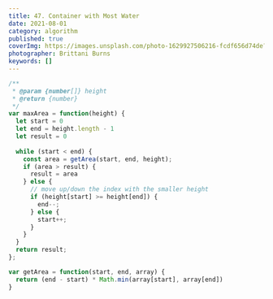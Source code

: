 ```yaml
---
title: 47. Container with Most Water
date: 2021-08-01
category: algorithm
published: true
coverImg: https://images.unsplash.com/photo-1629927506216-fcdf656d74de?ixid=MnwxMjA3fDB8MHxwaG90by1wYWdlfHx8fGVufDB8fHx8&ixlib=rb-1.2.1&auto=format&fit=crop&w=1050&q=80
photographer: Brittani Burns
keywords: []
---
```


```js
/**
 * @param {number[]} height
 * @return {number}
 */
var maxArea = function(height) {
  let start = 0
  let end = height.length - 1
  let result = 0
  
  while (start < end) {
    const area = getArea(start, end, height);
    if (area > result) {
      result = area
    } else {
      // move up/down the index with the smaller height
      if (height[start] >= height[end]) {
        end--;
      } else {
        start++;
      }
    }
  }
  return result;
};

var getArea = function(start, end, array) {
  return (end - start) * Math.min(array[start], array[end])
}
```